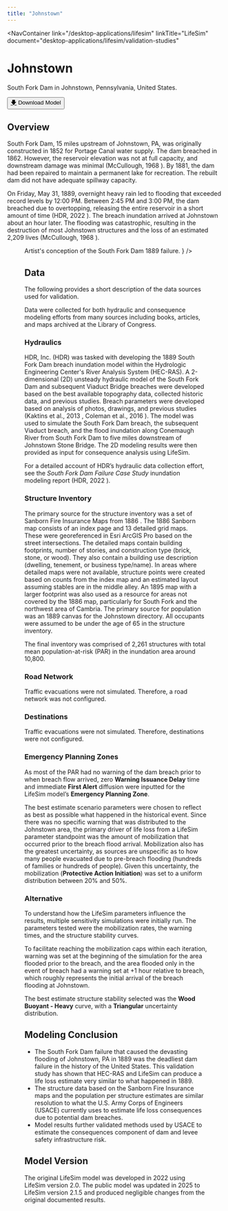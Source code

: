 ```yaml
---
title: "Johnstown"
---
```



<NavContainer 
  link="/desktop-applications/lifesim"
  linkTitle="LifeSim"
  document="desktop-applications/lifesim/validation-studies"
></NavContainer>

# Johnstown

South Fork Dam in Johnstown, Pennsylvania, United States.

<Button href="https://mmc.sec.usace.army.mil/lifesim/Johnstown_Validation_v215.zip"><u>🡇</u> Download Model</Button>

## Overview

South Fork Dam, 15 miles upstream of Johnstown, PA, was originally constructed in 1852 for Portage Canal water supply. The dam breached in 1862. However, the reservoir elevation was 
not at full capacity, and downstream damage was minimal (McCullough, 1968  <Citation citationKey="McCullough1968"/>). By 1881, the dam had been repaired to maintain a permanent lake for recreation. 
The rebuilt dam did not have adequate spillway capacity. 

On Friday, May 31, 1889, overnight heavy rain led to flooding that exceeded record levels 
by 12:00 PM. Between 2:45 PM and 3:00 PM, the dam breached due to overtopping, releasing the entire reservoir in a short amount of time (HDR, 2022 <Citation citationKey="HDR2022"/>). 
The breach 
inundation arrived at Johnstown about an hour later. The flooding was catastrophic, resulting in the destruction of most Johnstown structures and the loss of 
an estimated 2,209 lives (McCullough, 1968  <Citation citationKey="McCullough1968"/>).

<Figure
  figKey="southforkdam-conception"
  src="figures/desktop-applications/lifesim/validation-studies/v1.0/figures/figure5.png"
  alt="Artist's conception of the South Fork Dam 1889 failure."
  caption={
    <>
      Artist's conception of the South Fork Dam 1889 failure. <Citation citationKey="NPS2025"/>
    </>
  }
/>

## Data

The following provides a short description of the data sources used for validation. 

Data were collected for both hydraulic and consequence modeling efforts from many sources including books, articles, and maps archived at the Library of Congress.

### Hydraulics

HDR, Inc. (HDR) was tasked with developing the 1889 South Fork Dam breach inundation model within the Hydrologic Engineering Center's River Analysis 
System (HEC-RAS). A 2-dimensional (2D) unsteady hydraulic model of the South Fork Dam and subsequent Viaduct Bridge breaches were developed based on the best available 
topography data, collected historic data, and previous studies. Breach parameters were developed based on analysis of photos, drawings, and previous studies 
(Kaktins et al., 2013 <Citation citationKey="Kaktins2013"/>, Coleman et al., 2016 <Citation citationKey="Coleman2016"/>). The model was used to simulate the South Fork Dam breach, 
the subsequent Viaduct breach, and the flood inundation 
along Conemaugh River from South Fork Dam to five miles downstream of Johnstown Stone Bridge. The 2D modeling results were then provided as input for consequence 
analysis using LifeSim. 

For a detailed account of HDR’s hydraulic data collection effort, see the *South Fork Dam Failure Case Study* inundation modeling report (HDR, 2022
<Citation citationKey="HDR2022"/>).

### Structure Inventory

The primary source for the structure inventory was a set of Sanborn Fire Insurance Maps from 1886 <Citation citationKey="SanbornJohnstown1886"/>. The 1886 Sanborn map 
consists of an index page and 13 detailed grid maps. These were georeferenced in Esri ArcGIS 
Pro based on the street intersections. The detailed maps contain building footprints, number of stories, and construction type (brick, stone, or wood). They 
also contain a building use description (dwelling, tenement, or business type/name). In areas where detailed maps were not available, structure points were 
created based on counts from the index map and an estimated layout assuming stables are in the middle alley. An 1895 map <Citation citationKey="SanbornSouthFork1895"/> with a larger 
footprint was also used 
as a resource for areas not covered by the 1886 map, particularly for South Fork and the northwest area of Cambria. The primary source for population was an
1889 canvas for the Johnstown directory. All occupants were assumed to be under the age of 65 in the structure 
inventory.

The final inventory was comprised of 2,261 structures with total mean population-at-risk (PAR) in the inundation area around 10,800. 

### Road Network

Traffic evacuations were not simulated. Therefore, a road network was not configured.

### Destinations

Traffic evacuations were not simulated. Therefore, destinations were not configured.

### Emergency Planning Zones

As most of the PAR had no warning of the dam breach prior to when breach flow arrived, zero **Warning Issuance Delay** time and immediate **First Alert** 
diffusion were inputted for the LifeSim model’s **Emergency Planning Zone**. 

The best estimate scenario parameters were chosen to reflect as best as possible what happened in the historical event. Since there was no specific 
warning that was distributed to the Johnstown area, the primary driver of life loss from a LifeSim parameter standpoint was the amount of mobilization 
that occurred prior to the breach flood arrival. Mobilization also has the greatest uncertainty, as sources are unspecific as to how many people 
evacuated due to pre-breach flooding (hundreds of families or hundreds of people). Given this uncertainty, the mobilization (**Protective Action Initiation**) 
was set to a uniform distribution between 20% and 50%.

### Alternative

To understand how the LifeSim parameters influence the results, multiple sensitivity simulations were initially run. The parameters tested were the 
mobilization rates, the warning times, and the structure stability curves. 

To facilitate reaching the mobilization caps within each iteration, warning was set at the beginning of the simulation for the area flooded prior to the 
breach, and the area flooded only in the event of breach had a warning set at +1 hour relative to breach, which roughly represents the initial arrival of 
the breach flooding at Johnstown.

The best estimate structure stability selected was the **Wood Buoyant - Heavy** curve, with a **Triangular** uncertainty distribution.

## Modeling Conclusion

- The South Fork Dam failure that caused the devasting flooding of Johnstown, PA in 1889 was the deadliest dam failure in the history of the United States. 
This validation study has shown that HEC-RAS and LifeSim can produce a life loss estimate very similar to what happened in 1889.
- The structure data based on the Sanborn Fire Insurance maps and the population per structure estimates are similar resolution to what the U.S. Army Corps of Engineers (USACE) 
currently uses to estimate life loss consequences due to potential dam breaches.
- Model results further validated methods used by USACE to estimate the consequences component of dam and levee safety infrastructure risk.

## Model Version

The original LifeSim model was developed in 2022 using LifeSim version 2.0. The public model was updated in 2025 to LifeSim version 2.1.5 and produced 
negligible changes from the original documented results. 

<CitationFootnote />